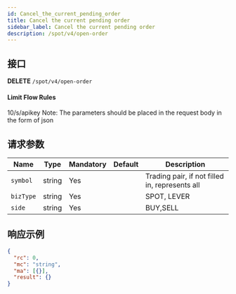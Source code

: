 ```yaml
---
id: Cancel_the_current_pending_order
title: Cancel the current pending order
sidebar_label: Cancel the current pending order
description: /spot/v4/open-order
---
```


## 接口

**DELETE** `/spot/v4/open-order`

#### **Limit Flow Rules**

10/s/apikey Note: The parameters should be placed in the request body in the form of json

## 请求参数

| Name | Type | Mandatory | Default | Description |
| --- | --- | --- | --- | --- |
| `symbol` | string | Yes |  | Trading pair, if not filled in, represents all |
| `bizType` | string | Yes |  | SPOT, LEVER |
| `side` | string | Yes |  | BUY,SELL |

## 响应示例

```json
{
  "rc": 0,
  "mc": "string",
  "ma": [{}],
  "result": {}
}
```
